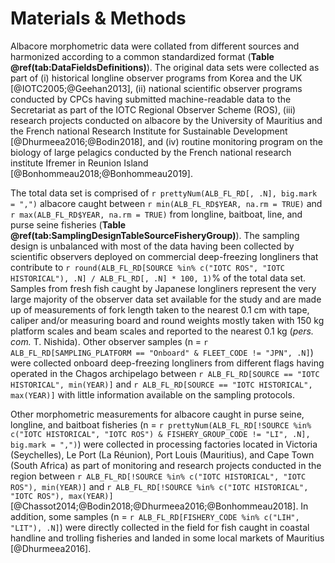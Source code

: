 # Materials & Methods

Albacore morphometric data were collated from different sources and harmonized according to a common standardized format (**Table \@ref(tab:DataFieldsDefinitions)**). The original data sets were collected as part of (i) historical longline observer programs from Korea and the UK [@IOTC2005;@Geehan2013], (ii) national scientific observer programs conducted by CPCs having submitted machine-readable data to the Secretariat as part of the IOTC Regional Observer Scheme (ROS), (iii) research projects conducted on albacore by the University of Mauritius and the French national Research Institute for Sustainable Development [@Dhurmeea2016;@Bodin2018], and (iv) routine monitoring program on the biology of large pelagics conducted by the French national research institute Ifremer in Reunion Island [@Bonhommeau2018;@Bonhommeau2019].

The total data set is comprised of `r prettyNum(ALB_FL_RD[, .N], big.mark = ",")` albacore caught between `r min(ALB_FL_RD$YEAR, na.rm = TRUE)` and `r max(ALB_FL_RD$YEAR, na.rm = TRUE)` from longline, baitboat, line, and purse seine fisheries (**Table \@ref(tab:SamplingDesignTableSourceFisheryGroup)**). The sampling design is unbalanced with most of the data having been collected by scientific observers deployed on commercial deep-freezing longliners that contribute to `r round(ALB_FL_RD[SOURCE %in% c("IOTC ROS", "IOTC HISTORICAL"), .N] / ALB_FL_RD[, .N] * 100, 1)`% of the total data set. Samples from  fresh fish caught by Japanese longliners represent the very large majority of the observer data set available for the study and are made up of measurements of fork length taken to the nearest 0.1 cm with tape, caliper and/or measuring board and round weights mostly taken with 150 kg platform scales and beam scales and reported to the nearest 0.1 kg (_pers. com._ T. Nishida). Other observer samples (n = `r ALB_FL_RD[SAMPLING_PLATFORM == "Onboard" & FLEET_CODE != "JPN", .N]`) were collected onboard deep-freezing longliners from different flags having operated in the Chagos archipelago between `r ALB_FL_RD[SOURCE == "IOTC HISTORICAL", min(YEAR)]` and `r ALB_FL_RD[SOURCE == "IOTC HISTORICAL", max(YEAR)]` with little information available on the sampling protocols.

Other morphometric measurements for albacore caught in purse seine, longline, and baitboat fisheries (n = `r prettyNum(ALB_FL_RD[!SOURCE %in% c("IOTC HISTORICAL", "IOTC ROS") & FISHERY_GROUP_CODE != "LI", .N], big.mark = ",")`) were collected in processing factories located in Victoria (Seychelles), Le Port (La Réunion), Port Louis (Mauritius), and Cape Town (South Africa) as part of monitoring and research projects conducted in the region between `r ALB_FL_RD[!SOURCE %in% c("IOTC HISTORICAL", "IOTC ROS"), min(YEAR)]` and `r ALB_FL_RD[!SOURCE %in% c("IOTC HISTORICAL", "IOTC ROS"), max(YEAR)]` [@Chassot2014;@Bodin2018;@Dhurmeea2016;@Bonhommeau2018]. In addition, some samples (n = `r ALB_FL_RD[FISHERY_CODE %in% c("LIH", "LIT"), .N]`) were directly collected in the field for fish caught in coastal handline and trolling fisheries and landed in some local markets of Mauritius [@Dhurmeea2016].